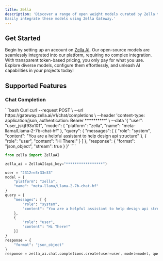 ```yaml
---
title: Zella
description: 'Discover a range of open weight models curated by Zella to empower your projects.
Easily integrate these models using Zella Gateway.'
---
```


## Get Started

Begin by setting up an account on [Zella AI](https://zella.ai/).
Our open-source models are seamlessly integrated into our platform, requiring no complex integration.
With transparent token-based pricing, you only pay for what you use. Explore diverse models, configure
them effortlessly, and unleash AI capabilities in your projects today!

## Supported Features

### Chat Completion

<CodeGroup>
```bash Curl
curl --request POST \
--url https://gateway.zella.ai/v1/chat/completions \
--header 'content-type: application/json, authentication: Bearer **********' \
--data '{
"user": "user_jskjf93o101",
"model": {
    "platform": "zella",
    "name": "meta-llama/Llama-2-7b-chat-hf"
},
"query": {
    "messages": [
        {
        "role": "system",
        "content": "You are a helpful assistant to help design api structure"
        },
        {
        "role": "user",
        "content": "Hi There!"
        }
    ]
},
"response": {
    "format": "json_object",
    "stream": true
    }
}'
````

```python Python
from zella import ZellaAI

zella_ai = ZellaAI(api_key="*****************")

user = "2312re3r33e33"
model = {
    "platform": "zella",
    "name": "meta-llama/Llama-2-7b-chat-hf"
}
query = {
    "messages": [ {
        "role": "system",
        "content": "You are a helpful assistant to help design api structure"
    },
    {
        "role": "user",
        "content": "Hi There!"
    }]
}
response = {
    "format": "json_object"
}
response = zella_ai.chat.completions.create(user=user, model=model, query=query, response=response)
```

</CodeGroup>

